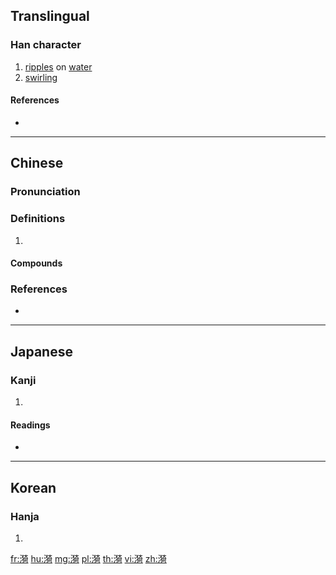 ==Translingual==

===Han character===
{{Han char|rn=85|rad=水|as=11|sn=14|four=34121|canj=EKHR|ids=⿰氵猗}}

# [[ripple]]s on [[water]]
# [[swirling]]

====References====
* {{Han ref|kx=0646.300|dkj=18164|dj=1056.090|hdz=31727.020|uh=6F2A|ud=28458|bh=BAAC|bd=47788}}

----

==Chinese==
{{zh-forms}}

===Pronunciation===
{{zh-pron
|m=yī
|c=ji1,ji2
|mc=y
|oc=y
|cat=
}}

===Definitions===
{{zh-hanzi}}

# {{rfdef|zh}}

====Compounds====
{{zh-der|淪漪|漣漪|漪漣}}

===References===
* {{R:yue:Hanzi}}

----

==Japanese==

===Kanji===
{{ja-kanji|grade=|rs=水11}}

# {{defn|lang=ja|sort=水11}}

====Readings====
* {{ja-readings|on=[[い]] (i)|kun=[[なみ]] (nami)}}

----

==Korean==

===Hanja===
{{ko-hanja|hangeul=의|eumhun=|rv=ui|mr=ŭi|y=uy}}

# {{defn|lang=ko|sort=水11}}

[[fr:漪]]
[[hu:漪]]
[[mg:漪]]
[[pl:漪]]
[[th:漪]]
[[vi:漪]]
[[zh:漪]]
